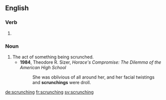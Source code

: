 ==English==

===Verb===
{{head|en|present participle}}

# {{present participle of|scrunch|lang=en|nocat=1}}

===Noun===
{{en-noun}}

# The act of something being scrunched.
#* '''1984''', Theodore R. Sizer, ''Horace's Compromise: The Dilemma of the American High School''
#*: She was oblivious of all around her, and her facial twistings and '''scrunchings''' were droll.

[[de:scrunching]]
[[fr:scrunching]]
[[sv:scrunching]]